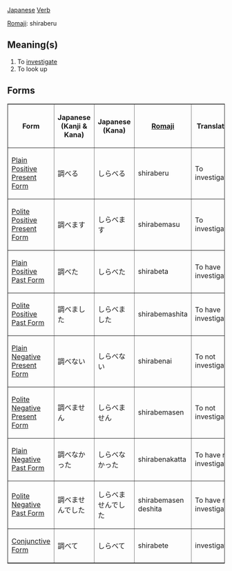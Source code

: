 [[Japanese]] [[Verb]]

[[Romaji]]: shiraberu

== Meaning(s) ==
#To [[investigate]]
#To look up

== Forms ==

<TABLE border>

<TR>
<TH>Form</TH>
<TH>Japanese<BR>(Kanji & Kana)</TH>
<TH>Japanese<BR>(Kana)</TH>
<TH>[[Romaji]]</TH>
<TH>Translation</TH>
</TR>

<TR>
<TD>[[Japanese Plain Positive Present Form|Plain Positive Present Form]]</TD>
<TD>&#35519;&#12409;&#12427;</TD>
<TD>&#12375;&#12425;&#12409;&#12427;</TD>
<TD>shiraberu</TD>
<TD>To investigate</TD>
</TR>

<TR>
<TD>[[Japanese Polite Positive Present Form|Polite Positive Present Form]]</TD>
<TD>&#35519;&#12409;&#12414;&#12377;</TD>
<TD>&#12375;&#12425;&#12409;&#12414;&#12377;</TD>
<TD>shirabemasu</TD>
<TD>To investigate</TD>
</TR>

<TR>
<TD>[[Japanese Plain Positive Past Form|Plain Positive Past Form]]</TD>
<TD>&#35519;&#12409;&#12383;</TD>
<TD>&#12375;&#12425;&#12409;&#12383;</TD>
<TD>shirabeta</TD>
<TD>To have investigated</TD>
</TR>

<TR>
<TD>[[Japanese Polite Positive Past Form|Polite Positive Past Form]]</TD>
<TD>&#35519;&#12409;&#12414;&#12375;&#12383;</TD>
<TD>&#12375;&#12425;&#12409;&#12414;&#12375;&#12383;</TD>
<TD>shirabemashita</TD>
<TD>To have investigated</TD>
</TR>

<TR>
<TD>[[Japanese Plain Negative Present Form|Plain Negative Present Form]]</TD>
<TD>&#35519;&#12409;&#12394;&#12356;</TD>
<TD>&#12375;&#12425;&#12409;&#12394;&#12356;</TD>
<TD>shirabenai</TD>
<TD>To not investigate</TD>
</TR>

<TR>
<TD>[[Japanese Polite Negative Present Form|Polite Negative Present Form]]</TD>
<TD>&#35519;&#12409;&#12414;&#12379;&#12435;</TD>
<TD>&#12375;&#12425;&#12409;&#12414;&#12379;&#12435;</TD>
<TD>shirabemasen</TD>
<TD>To not investigate</TD>
</TR>

<TR>
<TD>[[Japanese Plain Negative Past Form|Plain Negative Past Form]]</TD>
<TD>&#35519;&#12409;&#12394;&#12363;&#12387;&#12383;</TD>
<TD>&#12375;&#12425;&#12409;&#12394;&#12363;&#12387;&#12383;</TD>
<TD>shirabenakatta</TD>
<TD>To have not investigated</TD>
</TR>

<TR>
<TD>[[Japanese Polite Negative Past Form|Polite Negative Past Form]]</TD>
<TD>&#35519;&#12409;&#12414;&#12379;&#12435;&#12391;&#12375;&#12383;</TD>
<TD>&#12375;&#12425;&#12409;&#12414;&#12379;&#12435;&#12391;&#12375;&#12383;</TD>
<TD>shirabemasen deshita</TD>
<TD>To have not investigated</TD>
</TR>

<TR>
<TD>[[Japanese Conjunctive Form|Conjunctive Form]]</TD>
<TD>&#35519;&#12409;&#12390;</TD>
<TD>&#12375;&#12425;&#12409;&#12390;</TD>
<TD>shirabete</TD>
<TD>investigating</TD>
</TR>

</TABLE>